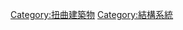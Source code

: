 {{Commons cat|Hyperboloid structures}}

[[Category:扭曲建築物|Category:扭曲建築物]]
[[Category:結構系統|Category:結構系統]]